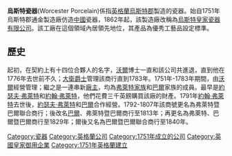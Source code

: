 '''烏斯特瓷器'''(Worcester Porcelain)係指[[英格蘭|英格蘭]][[伍斯特|烏斯特郡]]製造的瓷器。始自1751年烏斯特郡通金製造廠仿造[[中國|中國]]瓷器，1862年起，該製造廠改稱為[[烏斯特皇家瓷器有限公司|烏斯特皇家瓷器有限公司]]。該工廠在這個領域內居領先地位，其產品為優秀工藝品設定標準。

==歷史==
起初，在契約上有十四位合夥人的名字，[[沃爾|沃爾]]博士一直和該公司共進退，直到他在1776年去世前不久；[[大衛爵士|大衛爵士]]管理該商行直到1783年。1751年-1783年期間，由[[沃爾|沃爾]]經營管理；繼之是一連串新[[廠主|廠主]]，均為[[弗萊特家族|弗萊特家族]]和[[巴爾|巴爾]]家族的成員。最早是[[約瑟夫‧弗萊特|約瑟夫‧弗萊特]]和[[約翰‧弗萊特|約翰‧弗萊特]]，他們花費三千英鎊購買該廠的財產。1791年[[約翰‧弗萊特|約翰‧弗萊特]]去世後，[[約瑟夫‧弗萊特|約瑟夫‧弗萊特]]和[[巴爾|巴爾]]合作經營。1792-1807年該商號更名為弗萊特暨巴爾聯合商行；後改名[[巴爾|巴爾]]、弗萊特暨巴爾商行至1813年；再更名為弗萊特、巴爾暨巴爾商行至1829年；爾後又名為巴爾暨巴爾聯合商行至1840年。

[[Category:瓷器|Category:瓷器]]
[[Category:英格蘭公司|Category:英格蘭公司]]
[[Category:1751年成立的公司|Category:1751年成立的公司]]
[[Category:英國皇家御用企業|Category:英國皇家御用企業]]
[[Category:1751年英格蘭建立|Category:1751年英格蘭建立]]